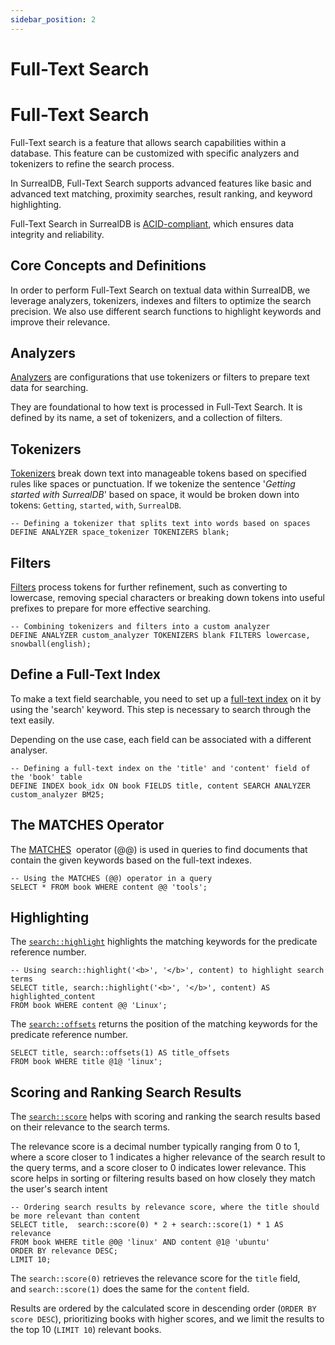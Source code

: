 ```yaml
---
sidebar_position: 2
---
```


# Full-Text Search

# Full-Text Search

Full-Text search is a feature that allows search capabilities within a database. This feature can be customized with specific analyzers and tokenizers to refine the search process.

In SurrealDB, Full-Text Search supports advanced features like basic and advanced text matching, proximity searches, result ranking, and keyword highlighting⁠.

Full-Text Search in SurrealDB is [ACID-compliant](https://en.wikipedia.org/wiki/ACID), which ensures data integrity and reliability.⁠

## Core Concepts and Definitions
In order to perform Full-Text Search on textual data within SurrealDB, we leverage analyzers, tokenizers, indexes and filters to optimize the search precision.
We also use different search functions to highlight keywords and improve their relevance.

## Analyzers

[Analyzers](/docs/nightly/surrealql/statements/define/analyzer) are configurations that use tokenizers or filters to prepare text data for searching.

They are foundational to how text is processed in Full-Text Search. It is defined by its name, a set of tokenizers, and a collection of filters.

## Tokenizers

[Tokenizers](/docs/nightly/surrealql/statements/define/analyzer/#tokenizers) break down text into manageable tokens based on specified rules like spaces or punctuation. 
If we tokenize the sentence '*Getting started with SurrealDB*' based on space, it would be broken down into tokens: `Getting`, `started`, `with`, `SurrealDB`.

```surql
-- Defining a tokenizer that splits text into words based on spaces
DEFINE ANALYZER space_tokenizer TOKENIZERS blank;

```

## Filters

[Filters](/docs/nightly/surrealql/statements/define/analyzer#filters) process tokens for further refinement, such as converting to lowercase, removing special characters or breaking down tokens into useful prefixes to prepare for more effective searching.

```surql
-- Combining tokenizers and filters into a custom analyzer
DEFINE ANALYZER custom_analyzer TOKENIZERS blank FILTERS lowercase, snowball(english);

```

## Define a Full-Text Index

To make a text field searchable, you need to set up a [full-text index](/docs/nightly/surrealql/statements/define/indexes/) on it by using the 'search' keyword. This step is necessary to search through the text easily.

Depending on the use case, each field can be associated with a different analyser. 

```surql
-- Defining a full-text index on the 'title' and 'content' field of the 'book' table
DEFINE INDEX book_idx ON book FIELDS title, content SEARCH ANALYZER 
custom_analyzer BM25;
```

## The MATCHES Operator

The [MATCHES](/docs/nightly/surrealql/operators#matches)  operator  (@@) is used in queries to find documents that contain the given keywords based on the full-text indexes. 

```surql
-- Using the MATCHES (@@) operator in a query
SELECT * FROM book WHERE content @@ 'tools';

```

## Highlighting

The [`search::highlight`](/docs/nightly/surrealql/functions/search/#searchhighlight) highlights the matching keywords for the predicate reference number.

```surql
-- Using search::highlight('<b>', '</b>', content) to highlight search terms
SELECT title, search::highlight('<b>', '</b>', content) AS highlighted_content 
FROM book WHERE content @@ 'Linux';
```

The [`search::offsets`](/docs/nightly/surrealql/functions/search/#searchoffsets) returns the position of the matching keywords for the predicate reference number.

```surql
SELECT title, search::offsets(1) AS title_offsets
FROM book WHERE title @1@ 'linux';
```

## Scoring and Ranking Search Results

The [`search::score`](/docs/nightly/surrealql/functions/search#searchscore) helps with scoring and ranking the search results based on their relevance to the search terms.

The relevance score is a decimal number typically ranging from 0 to 1, where a score closer to 1 indicates a higher relevance of the search result to the query terms, and a score closer to 0 indicates lower relevance. This score helps in sorting or filtering results based on how closely they match the user's search intent

```surql
-- Ordering search results by relevance score, where the title should be more relevant than content
SELECT title,  search::score(0) * 2 + search::score(1) * 1 AS relevance 
FROM book WHERE title @0@ 'linux' AND content @1@ 'ubuntu' 
ORDER BY relevance DESC;
LIMIT 10;
```

The `search::score(0)` retrieves the relevance score for the `title` field, and `search::score(1)` does the same for the `content` field.

Results are ordered by the calculated score in descending order (`ORDER BY score DESC`), prioritizing books with higher scores, and we limit the results to the top 10 (`LIMIT 10`) relevant books.
